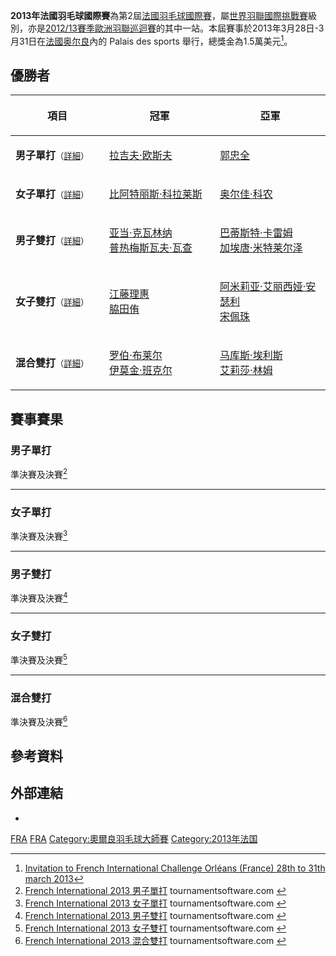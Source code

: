 {{noteTA|G1=Badminton}}
{{infobox badminton event
|name           = 2013年法國羽毛球國際賽
|image          = 
|size           = 
|caption        =
|dates          = 2013年3月28日－3月31日
|number_edition = 第2屆
|level          = 4A
|prize_money    = 1.5萬美元
|location       = {{FRA}}[[奥尔良|奥尔良]]
|venue          = Palais des sports
|previous       = 2012年法國羽毛球國際賽 
|next           = 2014年法國羽毛球國際賽
}}
'''2013年法國羽毛球國際賽'''為第2屆[[法國羽毛球國際賽|法國羽毛球國際賽]]，屬[[世界羽聯國際挑戰賽|世界羽聯國際挑戰賽]]級別，亦是[[2012/13賽季歐洲羽聯巡迴賽|2012/13賽季歐洲羽聯巡迴賽]]的其中一站。本屆賽事於2013年3月28日-3月31日在[[法國|法國]][[奥尔良|奥尔良]]內的 Palais des sports 舉行，總獎金為1.5萬美元<ref>[http://www.bwfbadminton.org/file_download.aspx?id=416417&tid=1 Invitation to French International Challenge Orléans (France) 28th to 31th march 2013]{{Dead link|date=2018年11月 |bot=InternetArchiveBot |fix-attempted=yes }}{{en}}</ref>。

== 優勝者 ==
{| class=wikitable style="font-size:small"
!width="200"|項目
!width="250"|冠軍
!width="250"|亞軍
|-
|'''男子單打'''<small>（[[#男子單打|詳細]]）</small>
|{{flagicon|ENG}} [[拉吉夫·欧斯夫|拉吉夫·欧斯夫]]
|{{flagicon|DEN}} [[郭忠全|郭忠全]]
|-
|'''女子單打'''<small>（[[#女子單打|詳細]]）</small>
|{{flagicon|ESP}} [[比阿特丽斯·科拉莱斯|比阿特丽斯·科拉莱斯]]
|{{flagicon|GER}} [[奥尔佳·科农|奥尔佳·科农]]
|-
|'''男子雙打'''<small>（[[#男子雙打|詳細]]）</small>
|{{flagicon|POL}} [[亚当·克瓦林纳|亚当·克瓦林纳]]<br/>{{flagicon|POL}} [[普热梅斯瓦夫·瓦查|普热梅斯瓦夫·瓦查]]
|{{flagicon|FRA}} [[巴蒂斯特·卡雷姆|巴蒂斯特·卡雷姆]]<br/>{{flagicon|FRA}} [[加埃唐·米特莱尔泽|加埃唐·米特莱尔泽]]
|-
|'''女子雙打'''<small>（[[#女子雙打|詳細]]）</small>
|{{flagicon|JPN}} [[江藤理惠|江藤理惠]]<br/>{{flagicon|JPN}} [[脇田侑|脇田侑]]
|{{flagicon|MAS}} [[阿米莉亚·艾丽西娅·安瑟利|阿米莉亚·艾丽西娅·安瑟利]]<br/>{{flagicon|MAS}} [[宋佩珠|宋佩珠]]
|-
|'''混合雙打'''<small>（[[#混合雙打|詳細]]）</small>
|{{flagicon|SCO}} [[罗伯·布莱尔|罗伯·布莱尔]]<br/>{{flagicon|SCO}} [[伊莫金·班克尔|伊莫金·班克尔]]
|{{flagicon|ENG}} [[马库斯·埃利斯|马库斯·埃利斯]]<br/>{{flagicon|ENG}} [[艾莉莎·林姆|艾莉莎·林姆]]
|}

== 賽事賽果 ==
=== 男子單打 ===
;準決賽及決賽<ref name="MS">[http://tournamentsoftware.com/sport/draw.aspx?id=5C0EF055-C44F-4FE4-A152-63B24EEEA55E&draw=1 French International 2013 男子單打] tournamentsoftware.com {{en}}</ref>
{{4TeamBracket-Tennis3-v2
| team-width=200
| RD1-seed1=
| RD1-team1='''{{flagicon|DEN}} [[郭忠全|郭忠全]]
| RD1-score1-1='''21
| RD1-score1-2='''22
| RD1-score1-3=
| RD1-seed2=3
| RD1-team2={{flagicon|NED}} [[方發財|方發財]]
| RD1-score2-1=15
| RD1-score2-2=20
| RD1-score2-3=

| RD1-seed3=4
| RD1-team3={{flagicon|FRA}} [[布里斯·利弗德斯|布里斯·利弗德斯]]
| RD1-score3-1=17
| RD1-score3-2='''21
| RD1-score3-3=13
| RD1-seed4=2
| RD1-team4='''{{flagicon|ENG}} [[拉吉夫·欧斯夫|拉吉夫·欧斯夫]]
| RD1-score4-1='''21
| RD1-score4-2=15
| RD1-score4-3='''21

| RD2-seed1=
| RD2-team1={{flagicon|DEN}} [[郭忠全|郭忠全]]
| RD2-score1-1=15
| RD2-score1-2=15
| RD2-score1-3=
| RD2-seed2=2
| RD2-team2='''{{flagicon|ENG}} [[拉吉夫·欧斯夫|拉吉夫·欧斯夫]]
| RD2-score2-1='''21
| RD2-score2-2='''21
| RD2-score2-3=
}}
----

=== 女子單打 ===
;準決賽及決賽<ref name="WS">[http://tournamentsoftware.com/sport/draw.aspx?id=5C0EF055-C44F-4FE4-A152-63B24EEEA55E&draw=3 French International 2013 女子單打] tournamentsoftware.com {{en}}</ref>
{{4TeamBracket-Tennis3-v2
| team-width=200
| RD1-seed1=Q
| RD1-team1={{flagicon|JPN}} [[楠瀨由佳|楠瀨由佳]]
| RD1-score1-1='''21
| RD1-score1-2=14
| RD1-score1-3=18
| RD1-seed2=
| RD1-team2='''{{flagicon|ESP}} [[比阿特丽斯·科拉莱斯|比阿特丽斯·科拉莱斯]]
| RD1-score2-1=15
| RD1-score2-2='''21
| RD1-score2-3='''21

| RD1-seed3=3
| RD1-team3={{flagicon|BUL}} [[琳达·塞奇妮|琳达·塞奇妮]]
| RD1-score3-1=16
| RD1-score3-2='''22
| RD1-score3-3=10
| RD1-seed4=
| RD1-team4='''{{flagicon|GER}} [[奥尔佳·科农|奥尔佳·科农]]
| RD1-score4-1='''21
| RD1-score4-2=20
| RD1-score4-3='''21

| RD2-seed1=
| RD2-team1='''{{flagicon|ESP}} [[比阿特丽斯·科拉莱斯|比阿特丽斯·科拉莱斯]]
| RD2-score1-1='''21
| RD2-score1-2='''21
| RD2-score1-3=
| RD2-seed2=
| RD2-team2={{flagicon|GER}} [[奥尔佳·科农|奥尔佳·科农]]
| RD2-score2-1=18
| RD2-score2-2=15
| RD2-score2-3=
}}
----

=== 男子雙打 ===
;準決賽及決賽<ref name="MD">[http://tournamentsoftware.com/sport/draw.aspx?id=5C0EF055-C44F-4FE4-A152-63B24EEEA55E&draw=5 French International 2013 男子雙打] tournamentsoftware.com {{en}}</ref>
{{4TeamBracket-Tennis3-v2
| team-width=200
| RD1-seed1=
| RD1-team1={{flagicon|GER}} [[安德烈亚斯·海因茨|安德烈亚斯·海因茨]]<br/> {{flagicon|GER}} [[麦克斯·施文格尔|麦克斯·施文格尔]]
| RD1-score1-1=15
| RD1-score1-2=14
| RD1-score1-3=
| RD1-seed2=
| RD1-team2='''{{flagicon|FRA}} [[巴蒂斯特·卡雷姆|巴蒂斯特·卡雷姆]]<br/> {{flagicon|FRA}} [[加埃唐·米特莱尔泽|加埃唐·米特莱尔泽]]
| RD1-score2-1='''21
| RD1-score2-2='''21
| RD1-score2-3=

| RD1-seed3=
| RD1-team3='''{{flagicon|POL}} [[亚当·克瓦林纳|亚当·克瓦林纳]]<br/> {{flagicon|POL}} [[普热梅斯瓦夫·瓦查|普热梅斯瓦夫·瓦查]]
| RD1-score3-1='''21
| RD1-score3-2='''21
| RD1-score3-3=
| RD1-seed4=
| RD1-team4={{flagicon|GER}} [[彼得·卡斯巴尔|彼得·卡斯巴尔]]<br/> {{flagicon|GER}} [[约舍·兹沃涅|约舍·兹沃涅]]
| RD1-score4-1=18
| RD1-score4-2=11
| RD1-score4-3=

| RD2-seed1=
| RD2-team1={{flagicon|FRA}} [[巴蒂斯特·卡雷姆|巴蒂斯特·卡雷姆]]<br/> {{flagicon|FRA}} [[加埃唐·米特莱尔泽|加埃唐·米特莱尔泽]]
| RD2-score1-1=18
| RD2-score1-2=16
| RD2-score1-3=
| RD2-seed2=
| RD2-team2='''{{flagicon|POL}} [[亚当·克瓦林纳|亚当·克瓦林纳]]<br/> {{flagicon|POL}} [[普热梅斯瓦夫·瓦查|普热梅斯瓦夫·瓦查]]
| RD2-score2-1='''21
| RD2-score2-2='''21
| RD2-score2-3=
}}
----

=== 女子雙打 ===
;準決賽及決賽<ref name="WD">[http://tournamentsoftware.com/sport/draw.aspx?id=5C0EF055-C44F-4FE4-A152-63B24EEEA55E&draw=7 French International 2013 女子雙打] tournamentsoftware.com {{en}}</ref>
{{4TeamBracket-Tennis3-v2
| team-width=200
| RD1-seed1=1
| RD1-team1={{flagicon|RUS}} [[塔吉娜·比比克|塔吉娜·比比克]]<br/> {{flagicon|RUS}} [[安娜斯塔西亚·切尔维亚科娃|安娜斯塔西亚·切尔维亚科娃]]
| RD1-score1-1=10
| RD1-score1-2=9
| RD1-score1-3=
| RD1-seed2=4
| RD1-team2='''{{flagicon|MAS}} [[阿米莉亚·艾丽西娅·安瑟利|阿米莉亚·艾丽西娅·安瑟利]]<br/> {{flagicon|MAS}} [[宋佩珠|宋佩珠]]
| RD1-score2-1='''21
| RD1-score2-2='''21
| RD1-score2-3=

| RD1-seed3=
| RD1-team3='''{{flagicon|JPN}} [[江藤理惠|江藤理惠]]<br/> {{flagicon|JPN}} [[脇田侑|脇田侑]]
| RD1-score3-1='''21
| RD1-score3-2=14
| RD1-score3-3='''21
| RD1-seed4=Q
| RD1-team4={{flagicon|SCO}} [[伊莫金·班克尔|伊莫金·班克尔]]<br/> {{flagicon|BUL}} [[佩蒂娅·内德尔奇娃|佩蒂娅·内德尔奇娃]]
| RD1-score4-1=18
| RD1-score4-2='''21
| RD1-score4-3=9

| RD2-seed1=4
| RD2-team1={{flagicon|MAS}} [[阿米莉亚·艾丽西娅·安瑟利|阿米莉亚·艾丽西娅·安瑟利]]<br/> {{flagicon|MAS}} [[宋佩珠|宋佩珠]]
| RD2-score1-1=17
| RD2-score1-2=17
| RD2-score1-3=
| RD2-seed2=
| RD2-team2='''{{flagicon|JPN}} [[江藤理惠|江藤理惠]]<br/> {{flagicon|JPN}} [[脇田侑|脇田侑]]
| RD2-score2-1='''21
| RD2-score2-2='''21
| RD2-score2-3=
}}
----

=== 混合雙打 ===
;準決賽及決賽<ref name="XD">[http://tournamentsoftware.com/sport/draw.aspx?id=5C0EF055-C44F-4FE4-A152-63B24EEEA55E&draw=9 French International 2013 混合雙打] tournamentsoftware.com {{en}}</ref>
{{4TeamBracket-Tennis3-v2
| team-width=200
| RD1-seed1=
| RD1-team1={{flagicon|UKR}} [[瓦列里·阿特拉什琴科夫|瓦列里·阿特拉什琴科夫]]<br/> {{flagicon|UKR}} [[安娜·科布切娃|安娜·科布切娃]]
| RD1-score1-1=12
| RD1-score1-2=19
| RD1-score1-3=
| RD1-seed2=
| RD1-team2='''{{flagicon|ENG}} [[马库斯·埃利斯|马库斯·埃利斯]]<br/> {{flagicon|ENG}} [[艾莉莎·林姆|艾莉莎·林姆]]
| RD1-score2-1='''21
| RD1-score2-2='''21
| RD1-score2-3=

| RD1-seed3=3
| RD1-team3={{flagicon|FRA}} [[罗南·拉巴尔|罗南·拉巴尔]]<br/> {{flagicon|FRA}} [[劳拉·舒瓦内|劳拉·舒瓦内]]
| RD1-score3-1='''22
| RD1-score3-2=12
| RD1-score3-3=7
| RD1-seed4=
| RD1-team4='''{{flagicon|SCO}} [[罗伯·布莱尔|罗伯·布莱尔]]<br/> {{flagicon|SCO}} [[伊莫金·班克尔|伊莫金·班克尔]]
| RD1-score4-1=20
| RD1-score4-2='''21
| RD1-score4-3='''21

| RD2-seed1=
| RD2-team1={{flagicon|ENG}} [[马库斯·埃利斯|马库斯·埃利斯]]<br/> {{flagicon|ENG}} [[艾莉莎·林姆|艾莉莎·林姆]]
| RD2-score1-1=17
| RD2-score1-2=17
| RD2-score1-3=
| RD2-seed2=
| RD2-team2='''{{flagicon|SCO}} [[罗伯·布莱尔|罗伯·布莱尔]]<br/> {{flagicon|SCO}} [[伊莫金·班克尔|伊莫金·班克尔]]
| RD2-score2-1='''21
| RD2-score2-2='''21
| RD2-score2-3=
}}

== 參考資料 ==
{{Reflist}}

==外部連結==
*{{official|http://www.bis.cltobadminton.fr}}{{fr}}

[[Category:2013年世界羽聯國際挑戰賽|FRA]]
[[Category:2012/13賽季歐洲羽聯巡迴賽|FRA]]
[[Category:奧爾良羽毛球大師賽|Category:奧爾良羽毛球大師賽]]
[[Category:2013年法国|Category:2013年法国]]